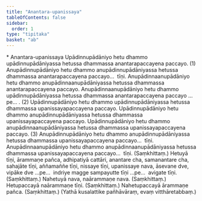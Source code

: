```yaml
---
title: "Anantara-upanissaya"
tableOfContents: false
sidebar:
  order: 1
type: "tipitaka"
basket: "ab"
---
```



<DynamicBreadcrumb />

<Paragraph type="center">
* Anantara-upanissaya
</Paragraph>

<Division number="56">

<Paragraph number="181">
Upādinnupādāniyo hetu dhammo upādinnupādāniyassa hetussa dhammassa anantarapaccayena paccayo. (1)
</Paragraph>

<Paragraph number="182">
Anupādinnupādāniyo hetu dhammo anupādinnupādāniyassa hetussa dhammassa anantarapaccayena paccayo…  tīṇi.
</Paragraph>

<Paragraph number="183">
Anupādinnaanupādāniyo hetu dhammo anupādinnaanupādāniyassa hetussa dhammassa anantarapaccayena paccayo. Anupādinnaanupādāniyo hetu dhammo upādinnupādāniyassa hetussa dhammassa anantarapaccayena paccayo …pe… . (2)
</Paragraph>

</Division>
<Division number="57">

<Paragraph number="184">
Upādinnupādāniyo hetu dhammo upādinnupādāniyassa hetussa dhammassa upanissayapaccayena paccayo. Upādinnupādāniyo hetu dhammo anupādinnupādāniyassa hetussa dhammassa upanissayapaccayena paccayo. Upādinnupādāniyo hetu dhammo anupādinnaanupādāniyassa hetussa dhammassa upanissayapaccayena paccayo. (3)
</Paragraph>

<Paragraph number="185">
Anupādinnupādāniyo hetu dhammo anupādinnupādāniyassa hetussa dhammassa upanissayapaccayena paccayo…  tīṇi.
</Paragraph>

<Paragraph number="186">
Anupādinnaanupādāniyo hetu dhammo anupādinnaanupādāniyassa hetussa dhammassa upanissayapaccayena paccayo…  tīṇi. (Saṃkhittaṃ.)
</Paragraph>

</Division>
<Division number="58">

<Paragraph number="187">
Hetuyā tīṇi, ārammaṇe pañca, adhipatiyā cattāri, anantare cha, samanantare cha, sahajāte tīṇi, aññamaññe tīṇi, nissaye tīṇi, upanissaye nava, āsevane dve, vipāke dve …pe…  indriye magge sampayutte tīṇi …pe…  avigate tīṇi. (Saṃkhittaṃ.)
</Paragraph>

<Paragraph number="188">
Nahetuyā nava, naārammaṇe nava. (Saṃkhittaṃ.)
</Paragraph>

<Paragraph number="189">
Hetupaccayā naārammaṇe tīṇi. (Saṃkhittaṃ.)
</Paragraph>

<Paragraph number="190">
Nahetupaccayā ārammaṇe pañca. (Saṃkhittaṃ.)
</Paragraph>

<Paragraph number="191">
(Yathā kusalattike pañhāvāraṃ, evaṃ vitthāretabbaṃ.)
</Paragraph>
</Division>